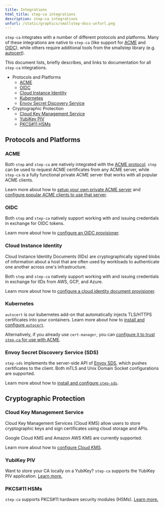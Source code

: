 ```yaml
---
title: Integrations
html_title: step-ca integrations
description: step-ca integrations
unfurl: /static/graphics/smallstep-docs-unfurl.png
---
```



`step-ca` integrates with a number of different protocols and platforms. Many 
of these integrations are native to `step-ca` (like support for [ACME][acme-rfc]
and [OIDC][oidc]), while others require additional tools from the smallstep 
library (e.g. [autocert][autocert]).

This document lists, briefly describes, and links to documentation for all 
`step-ca` integrations.

- Protocols and Platforms
  - [ACME](#acme)
  - [OIDC](#oidc)
  - [Cloud Instance Identity](#cloud-instance-identity)
  - [Kubernetes](#kubernetes)
  - [Envoy Secret Discovery Service](#envoy-secret-discovery-service-sds)
- Cryptographic Protection
  - [Cloud Key Management Service](#cloud-key-management-service)
  - [YubiKey PIV](#yubikey-piv)
  - [PKCS#11 HSMs](#pkcs11-hsms)

[acme-rfc]: https://tools.ietf.org/html/rfc8555
[oidc]: https://openid.net/connect/
[autocert]: https://github.com/smallstep/autocert

## Protocols and Platforms

### ACME

Both `step` and `step-ca` are natively integrated with the [ACME protocol][acme-rfc]. `step`
can be used to request ACME certificates from any ACME server, while `step-ca` 
is a fully functional private ACME server that works with all popular ACME clients.

Learn more about how to [setup your own private ACME server][private-acme-server] and [configure 
popular ACME clients to use that server][configure-acme].

[private-acme-server]: /docs/tutorials/acme-challenge
[configure-acme]: /docs/tutorials/acme-protocol-acme-clients

### OIDC

Both `step` and `step-ca` natively support working with and issuing 
credentials in exchange for OIDC tokens.

Learn more about how to [configure an OIDC provisioner][configure-oidc].

[configure-oidc]: /docs/step-ca/configuration#oauthoidc-single-sign-on

### Cloud Instance Identity

Cloud Instance Identity Documents (IIDs) are cryptographically signed blobs of
information about a host that are often used by workloads to authenticate one another
across one's infrastructure.

Both `step` and `step-ca` natively support working with and issuing 
credentials in exchange for IIDs from AWS, GCP, and Azure.

Learn more about how to [configure a cloud identity document provisioner][configure-iid].

[configure-iid]: /docs/step-ca/configuration#cloud-provisioners

### Kubernetes

`autocert` is our kubernetes add-on that automatically injects TLS/HTTPS certificates into your containers.
Learn more about how to [install and configure `autocert`][autocert].

Alternatively, if you already use `cert-manager`, you can [configure it to trust `step-ca` for use with ACME](/docs/tutorials/kubernetes-acme-ca).

### Envoy Secret Discovery Service (SDS)

`step-sds` implements the server-side API of [Envoy SDS][envoy-sds], which
pushes certificates to the client. Both mTLS and Unix Domain Socket
configurations are supported.

Learn more about how to [install and configure `step-sds`][step-sds].

[step-sds]: https://github.com/smallstep/step-sds
[envoy-sds]: https://www.envoyproxy.io/docs/envoy/latest/configuration/security/secret

## Cryptographic Protection

### Cloud Key Management Service

Cloud Key Management Services (Cloud KMS) allow users to store cryptographic 
keys and sign certificates using cloud storage and APIs.

Google Cloud KMS and Amazon AWS KMS are currently supported.

Learn more about how to [configure Cloud KMS][configure-cloudkms].

[configure-cloudkms]: /docs/step-ca/configuration#cloud-key-management-service

### YubiKey PIV

Want to store your CA locally on a YubiKey? `step-ca` supports the YubiKey PIV application.
[Learn more.](/docs/step-ca/configuration#yubikey)

### PKCS#11 HSMs

`step-ca` supports PKCS#11 hardware security modules (HSMs).
[Learn more.](/docs/step-ca/configuration#pkcs-11)


